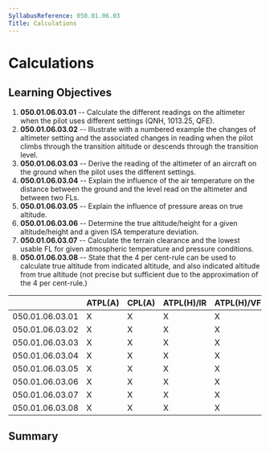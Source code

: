 ```yaml
---
SyllabusReference: 050.01.06.03
Title: Calculations
---
```


# Calculations

## Learning Objectives

1.  **050.01.06.03.01** -- Calculate the different readings on the altimeter when
    the pilot uses different settings (QNH, 1013.25, QFE).
2.  **050.01.06.03.02** -- Illustrate with a numbered example the changes of
    altimeter setting and the associated changes in reading when the pilot climbs
    through the transition altitude or descends through the transition level.
3.  **050.01.06.03.03** -- Derive the reading of the altimeter of an aircraft on
    the ground when the pilot uses the different settings.
4.  **050.01.06.03.04** -- Explain the influence of the air temperature on the
    distance between the ground and the level read on the altimeter and between
    two FLs.
5.  **050.01.06.03.05** -- Explain the influence of pressure areas on true
    altitude.
6.  **050.01.06.03.06** -- Determine the true altitude/height for a given
    altitude/height and a given ISA temperature deviation.
7.  **050.01.06.03.07** -- Calculate the terrain clearance and the lowest usable
    FL for given atmospheric temperature and pressure conditions.
8.  **050.01.06.03.08** -- State that the 4 per cent-rule can be used to
    calculate true altitude from indicated altitude, and also indicated altitude
    from true altitude (not precise but sufficient due to the approximation of
    the 4 per cent-rule.)

|                 | ATPL(A) | CPL(A) | ATPL(H)/IR | ATPL(H)/VFR | CPL(H) | IR  | CBIR(A) |
| --------------- | ------- | ------ | ---------- | ----------- | ------ | --- | ------- |
| 050.01.06.03.01 | X       | X      | X          | X           | X      | X   | X       |
| 050.01.06.03.02 | X       | X      | X          | X           | X      | X   | X       |
| 050.01.06.03.03 | X       | X      | X          | X           | X      | X   | X       |
| 050.01.06.03.04 | X       | X      | X          | X           | X      | X   | X       |
| 050.01.06.03.05 | X       | X      | X          | X           | X      | X   | X       |
| 050.01.06.03.06 | X       | X      | X          | X           | X      | X   | X       |
| 050.01.06.03.07 | X       | X      | X          | X           | X      | X   | X       |
| 050.01.06.03.08 | X       | X      | X          | X           | X      | X   | X       |

## Summary
